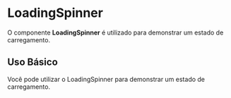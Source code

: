 

<Meta of={LoadingSpinnerStories} />

# LoadingSpinner

O componente **LoadingSpinner** é utilizado para demonstrar um estado de carregamento.

## Uso Básico

Você pode utilizar o LoadingSpinner para demonstrar um estado de carregamento.

<Canvas of={LoadingSpinnerStories.UsoBasico} />
